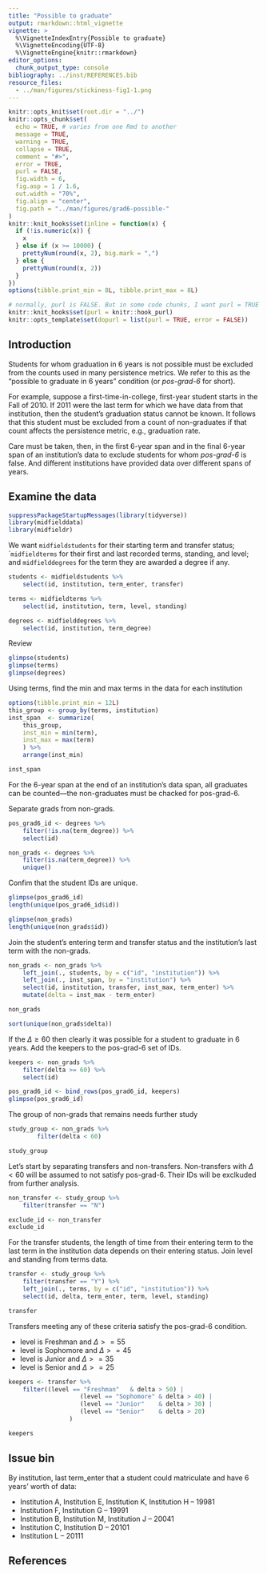```yaml
---
title: "Possible to graduate"
output: rmarkdown::html_vignette
vignette: >
  %\VignetteIndexEntry{Possible to graduate}
  %\VignetteEncoding{UTF-8}
  %\VignetteEngine{knitr::rmarkdown}
editor_options: 
  chunk_output_type: console
bibliography: ../inst/REFERENCES.bib
resource_files:
  - ../man/figures/stickiness-fig1-1.png
---
```


```r
knitr::opts_knit$set(root.dir = "../")
knitr::opts_chunk$set(
  echo = TRUE, # varies from one Rmd to another
  message = TRUE,
  warning = TRUE,
  collapse = TRUE,
  comment = "#>",
  error = TRUE,
  purl = FALSE,
  fig.width = 6,
  fig.asp = 1 / 1.6,
  out.width = "70%",
  fig.align = "center",
  fig.path = "../man/figures/grad6-possible-"
)
knitr::knit_hooks$set(inline = function(x) {
  if (!is.numeric(x)) {
    x
  } else if (x >= 10000) {
    prettyNum(round(x, 2), big.mark = ",")
  } else {
    prettyNum(round(x, 2))
  }
})
options(tibble.print_min = 8L, tibble.print_max = 8L)

# normally, purl is FALSE. But in some code chunks, I want purl = TRUE so that the code in the vignette is executed to pass R CMD check. These next few lines set that up. In the code chunk header, add opts.label = 'dopurl'
knitr::knit_hooks$set(purl = knitr::hook_purl)
knitr::opts_template$set(dopurl = list(purl = TRUE, error = FALSE))
```

## Introduction

Students for whom graduation in 6 years is not possible must be excluded from the counts used in many persistence metrics. We refer to this as the "possible to graduate in 6 years" condition (or *pos-grad-6* for short). 

For example, suppose a first-time-in-college, first-year student starts in the Fall of 2010. If 2011 were the last term for which we have data from that institution, then the student's graduation status cannot be known. It follows that this student must be excluded from a count of non-graduates if that count affects the persistence metric, e.g., graduation rate.  

Care must be taken, then, in the first 6-year span and in the final 6-year span of an institution's data to exclude students for whom *pos-grad-6* is false. And different institutions have provided data over different spans of years. 


## Examine the data 

```r
suppressPackageStartupMessages(library(tidyverse))
library(midfielddata)
library(midfieldr)

```

We want `midfieldstudents` for their starting term and transfer status; ``midfieldterms` for their first and last recorded terms, standing, and level; and `midfielddegrees` for the term they are awarded a degree if any.  

```r
students <- midfieldstudents %>% 
	select(id, institution, term_enter, transfer)

terms <- midfieldterms %>% 
	select(id, institution, term, level, standing)

degrees <- midfielddegrees %>% 
	select(id, institution, term_degree)
```

Review

```r
glimpse(students)
glimpse(terms)
glimpse(degrees)
```

Using terms, find the min and max terms in the data for each institution

```r
options(tibble.print_min = 12L)
this_group <- group_by(terms, institution)
inst_span  <- summarize(
	this_group, 
	inst_min = min(term), 
	inst_max = max(term)
	) %>% 
	arrange(inst_min)

inst_span
```

For the 6-year span at the end of an institution's data span, all graduates can be counted---the non-graduates must be chacked for pos-grad-6. 

Separate grads from non-grads. 

```r
pos_grad6_id <- degrees %>% 
	filter(!is.na(term_degree)) %>% 
	select(id)

non_grads <- degrees %>% 
	filter(is.na(term_degree)) %>% 
	unique()
```

Confim that the student IDs are unique. 

```r
glimpse(pos_grad6_id)
length(unique(pos_grad6_id$id))

glimpse(non_grads)
length(unique(non_grads$id))
```

Join the student's entering term and transfer status and the institution's last term with the non-grads. 

```r
non_grads <- non_grads %>% 
	left_join(., students, by = c("id", "institution")) %>% 
	left_join(., inst_span, by = "institution") %>% 
	select(id, institution, transfer, inst_max, term_enter) %>% 
	mutate(delta = inst_max - term_enter)

non_grads

sort(unique(non_grads$delta))
```
 
If the $\Delta \geq 60$ then clearly it was possible for a student to graduate in 6 years. Add the keepers to the pos-grad-6 set of IDs.

```r
keepers <- non_grads %>% 
	filter(delta >= 60) %>% 
	select(id) 

pos_grad6_id <- bind_rows(pos_grad6_id, keepers)
glimpse(pos_grad6_id)
```

The group of non-grads that remains needs further study

```r
study_group <- non_grads %>% 
		filter(delta < 60)

study_group
```

Let's start by separating transfers and non-transfers. Non-transfers with $\Delta < 60$ will be assumed to not satisfy pos-grad-6. Their IDs will be exclkuded from further analysis. 

```r
non_transfer <- study_group %>% 
	filter(transfer == "N")

exclude_id <- non_transfer
exclude_id
```

For the transfer students, the length of time from their entering term to the last term in the institution data depends on their entering status. Join level and standing from terms data. 
 
```r
transfer <- study_group %>% 
	filter(transfer == "Y") %>% 
	left_join(., terms, by = c("id", "institution")) %>% 
	select(id, delta, term_enter, term, level, standing) 

transfer
```

Transfers meeting any of these criteria satisfy the pos-grad-6 condition. 

- level is Freshman and $\Delta >= 55$ 
- level is Sophomore and $\Delta >= 45$ 
- level is Junior and $\Delta >= 35$ 
- level is Senior and $\Delta >= 25$ 

```r
keepers <- transfer %>% 
	filter((level == "Freshman"   & delta > 50) | 
				 	(level == "Sophomore" & delta > 40) |
				 	(level == "Junior"    & delta > 30) |
				 	(level == "Senior"    & delta > 20)
				 )

keepers
```



## Issue bin


By institution, last term_enter that a student could matriculate and have 6 years’ worth of data:


- Institution A, Institution E, Institution K, Institution H – 19981  
- Institution F, Institution G – 19991  
- Institution B, Institution M, Institution J – 20041  
- Institution C, Institution D – 20101  
- Institution L – 20111  


## References
